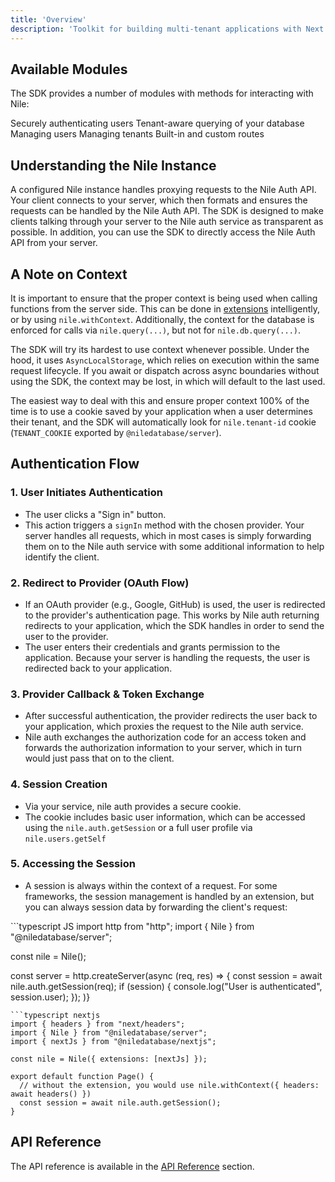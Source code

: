 ```yaml
---
title: 'Overview'
description: 'Toolkit for building multi-tenant applications with Next.js, Remix, Express, and more'
---
```


## Available Modules

The SDK provides a number of modules with methods for interacting with Nile:

<CardGroup>
<Card title="Auth" href="./server/auth" icon="right-to-bracket">
  Securely authenticating users
</Card>
<Card title="DB" href="./server/db" icon="database">
  Tenant-aware querying of your database
</Card>
<Card title="Users" href="./server/users" icon="user">
  Managing users
</Card>
<Card title="Tenants" href="./server/tenants" icon="building">
  Managing tenants
</Card>
<Card title="Routes" href="./server/routes" icon="route">
  Built-in and custom routes
</Card>
</CardGroup>

## Understanding the Nile Instance

A configured Nile instance handles proxying requests to the Nile Auth API. Your client connects to your server, which then formats and ensures 
the requests can be handled by the Nile Auth API. The SDK is designed to make clients talking through your server to the Nile auth service as 
transparent as possible. In addition, you can use the SDK to directly access the Nile Auth API from your server.


## A Note on Context

It is important to ensure that the proper context is being used when calling functions from the server side. This can be done in [extensions](../../concepts/extensions.mdx) intelligently, or by using `nile.withContext`.
Additionally, the context for the database is enforced for calls via `nile.query(...)`, but not for `nile.db.query(...)`. 

The SDK will try its hardest to use context whenever possible. Under the hood, it uses `AsyncLocalStorage`, which relies on execution within the same request lifecycle. If you await or dispatch across async boundaries without using the SDK, the context may be lost, in which will default to the last used.

The easiest way to deal with this and ensure proper context 100% of the time is to use a cookie saved by your application when a user determines their tenant, and the SDK will automatically look for `nile.tenant-id` cookie (`TENANT_COOKIE` exported by `@niledatabase/server`).

## Authentication Flow

### 1. User Initiates Authentication
- The user clicks a "Sign in" button.
- This action triggers a `signIn` method with the chosen provider. Your server handles all requests, which in most cases is simply forwarding them on to the Nile auth service with some additional information to help identify the client.

### 2. Redirect to Provider (OAuth Flow)
- If an OAuth provider (e.g., Google, GitHub) is used, the user is redirected to the provider's authentication page. This works by Nile auth returning redirects to your application, which the SDK handles in order to send the user to the provider. 
- The user enters their credentials and grants permission to the application. Because your server is handling the requests, the user is redirected back to your application.

### 3. Provider Callback & Token Exchange
- After successful authentication, the provider redirects the user back to your application, which proxies the request to the Nile auth service. 
- Nile auth exchanges the authorization code for an access token and forwards the authorization information to your server, which in turn would just pass that on to the client.

### 4. Session Creation
- Via your service, nile auth provides a secure cookie.
- The cookie includes basic user information, which can be accessed using the `nile.auth.getSession` or a full user profile via `nile.users.getSelf`

### 5. Accessing the Session
- A session is always within the context of a request. For some frameworks, the session management is handled by an extension, but you can always session data by forwarding the client's request:

<CodeGroup>
  ```typescript JS
  import http from "http";
  import { Nile } from "@niledatabase/server";

  const nile = Nile();

  const server = http.createServer(async (req, res) => {
    const session = await nile.auth.getSession(req);
    if (session) {
      console.log("User is authenticated", session.user);
    });
  )}
  ```
  ```typescript nextjs
  import { headers } from "next/headers";
  import { Nile } from "@niledatabase/server";
  import { nextJs } from "@niledatabase/nextjs";

  const nile = Nile({ extensions: [nextJs] });

  export default function Page() {
    // without the extension, you would use nile.withContext({ headers: await headers() })
    const session = await nile.auth.getSession();
  }
  ```
</CodeGroup>

## API Reference

The API reference is available in the [API Reference](/auth/api-reference/auth) section.


